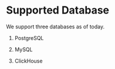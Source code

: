 # Supported Database

We support three databases as of today.

1. PostgreSQL

2. MySQL

3. ClickHouse